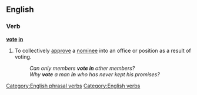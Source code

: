 ==English==

===Verb===

'''[[vote]] [[in]]'''

# {{context|transitive|or|intransitive}} To collectively [[approve]] a [[nominee]] into an office or position as a result of voting.
#: ''Can only members '''vote in''' other members?''
#: ''Why '''vote''' a man '''in''' who has never kept his promises?''
[[Category:English phrasal verbs]]
[[Category:English verbs]]